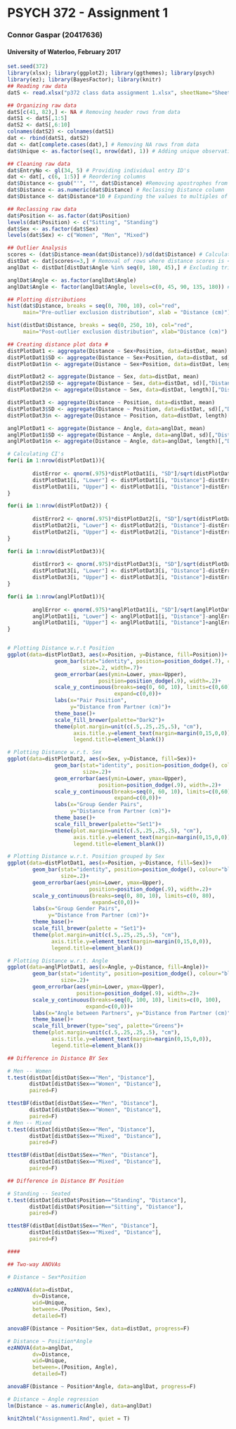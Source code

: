 # PSYCH 372 - Assignment 1
### Connor Gaspar (20417636)
#### University of Waterloo, February 2017


```r
set.seed(372)
library(xlsx); library(ggplot2); library(ggthemes); library(psych)
library(ez); library(BayesFactor); library(knitr)
## Reading raw data
datS <- read.xlsx("p372 class data assignment 1.xlsx", sheetName="Sheet1", stringsAsFactors=F)
```

```r
## Organizing raw data
datS[c(41, 82),] <- NA # Removing header rows from data
datS1 <- datS[,1:5] 
datS2 <- datS[,6:10] 
colnames(datS2) <- colnames(datS1)
dat <- rbind(datS1, datS2)
dat <- dat[complete.cases(dat),] # Removing NA rows from data
dat$Unique <- as.factor(seq(1, nrow(dat), 1)) # Adding unique observation ID

## Cleaning raw data
dat$EntryNo <- gl(34, 5) # Providing individual entry ID's
dat <- dat[, c(6, 1:5)] # Reordering columns
dat$Distance <- gsub("'", "", dat$Distance) #Removing apostrophes from data
dat$Distance <- as.numeric(dat$Distance) # Reclassing Distance column
dat$Distance <- dat$Distance*10 # Expanding the values to multiples of 10cm

## Reclassing raw data
dat$Position <- as.factor(dat$Position) 
levels(dat$Position) <- c("Sitting", "Standing")
dat$Sex <- as.factor(dat$Sex) 
levels(dat$Sex) <- c("Women", "Men", "Mixed")

## Outlier Analysis
scores <- (dat$Distance-mean(dat$Distance))/sd(dat$Distance) # Calculating z-scores
distDat <- dat[scores<=3,] # Removal of rows where distance scores is < 3 (4% of data)
anglDat <- distDat[distDat$Angle %in% seq(0, 180, 45),] # Excluding trials where angle was coded incorrectly.

anglDat$Angle <- as.factor(anglDat$Angle)
anglDat$Angle <- factor(anglDat$Angle, levels=c(0, 45, 90, 135, 180)) #Reordering
```


```r
## Plotting distributions
hist(dat$Distance, breaks = seq(0, 700, 10), col="red",
     main="Pre-outlier exclusion distribution", xlab = "Distance (cm)") # Pre-outlier analysis

hist(distDat$Distance, breaks = seq(0, 250, 10), col="red",
     main="Post-outlier exclusion distribution", xlab="Distance (cm)") # Post-outlier analysis

## Creating distance plot data #
distPlotDat1 <- aggregate(Distance ~ Sex+Position, data=distDat, mean)
distPlotDat1$SD <- aggregate(Distance ~ Sex+Position, data=distDat, sd)[,"Distance"]
distPlotDat1$n <- aggregate(Distance ~ Sex+Position, data=distDat, length)[,"Distance"]

distPlotDat2 <- aggregate(Distance ~ Sex, data=distDat, mean)
distPlotDat2$SD <- aggregate(Distance ~ Sex, data=distDat, sd)[,"Distance"]
distPlotDat2$n <- aggregate(Distance ~ Sex, data=distDat, length)[,"Distance"]

distPlotDat3 <- aggregate(Distance ~ Position, data=distDat, mean)
distPlotDat3$SD <- aggregate(Distance ~ Position, data=distDat, sd)[,"Distance"]
distPlotDat3$n <- aggregate(Distance ~ Position, data=distDat, length)[,"Distance"]

anglPlotDat1 <- aggregate(Distance ~ Angle, data=anglDat, mean)
anglPlotDat1$SD <- aggregate(Distance ~ Angle, data=anglDat, sd)[,"Distance"]
anglPlotDat1$n <- aggregate(Distance ~ Angle, data=anglDat, length)[,"Distance"]

# Calculating CI's
for(i in 1:nrow(distPlotDat1)){
        
        distError <- qnorm(.975)*distPlotDat1[i, "SD"]/sqrt(distPlotDat1[i, "n"])
        distPlotDat1[i, "Lower"] <- distPlotDat1[i, "Distance"]-distError
        distPlotDat1[i, "Upper"] <- distPlotDat1[i, "Distance"]+distError
}

for(i in 1:nrow(distPlotDat2)) {
        
        distError2 <- qnorm(.975)*distPlotDat2[i, "SD"]/sqrt(distPlotDat2[i, "n"])
        distPlotDat2[i, "Lower"] <- distPlotDat2[i, "Distance"]-distError2
        distPlotDat2[i, "Upper"] <- distPlotDat2[i, "Distance"]+distError2
}

for(i in 1:nrow(distPlotDat3)){
        
        distError3 <- qnorm(.975)*distPlotDat3[i, "SD"]/sqrt(distPlotDat3[i, "n"])
        distPlotDat3[i, "Lower"] <- distPlotDat3[i, "Distance"]-distError3
        distPlotDat3[i, "Upper"] <- distPlotDat3[i, "Distance"]+distError3
}

for(i in 1:nrow(anglPlotDat1)){
        
        anglError <- qnorm(.975)*anglPlotDat1[i, "SD"]/sqrt(anglPlotDat1[i, "n"])
        anglPlotDat1[i, "Lower"] <- anglPlotDat1[i, "Distance"]-anglError
        anglPlotDat1[i, "Upper"] <- anglPlotDat1[i, "Distance"]+anglError
}


# Plotting Distance w.r.t Position
ggplot(data=distPlotDat3, aes(x=Position, y=Distance, fill=Position))+
               geom_bar(stat="identity", position=position_dodge(.7), colour="black",
                        size=.2, width=.7)+
               geom_errorbar(aes(ymin=Lower, ymax=Upper),
                             position=position_dodge(.9), width=.2)+
               scale_y_continuous(breaks=seq(0, 60, 10), limits=c(0,60),
                                  expand=c(0,0))+
               labs(x="Pair Position",
                    y="Distance from Partner (cm)")+
               theme_base()+
               scale_fill_brewer(palette="Dark2")+
               theme(plot.margin=unit(c(.5,.25,.25,.5), "cm"),
                     axis.title.y=element_text(margin=margin(0,15,0,0)),
                     legend.title=element_blank())

# Plotting Distance w.r.t. Sex
ggplot(data=distPlotDat2, aes(x=Sex, y=Distance, fill=Sex))+
               geom_bar(stat="identity", position=position_dodge(), colour="black",
                        size=.2)+
               geom_errorbar(aes(ymin=Lower, ymax=Upper),
                             position=position_dodge(.9), width=.2)+
               scale_y_continuous(breaks=seq(0, 60, 10), limits=c(0,60),
                                  expand=c(0,0))+
               labs(x="Group Gender Pairs",
                    y="Distance from Partner (cm)")+
               theme_base()+
               scale_fill_brewer(palette="Set1")+
               theme(plot.margin=unit(c(.5,.25,.25,.5), "cm"),
                     axis.title.y=element_text(margin=margin(0,15,0,0)),
                     legend.title=element_blank())

# Plotting Distance w.r.t. Position grouped by Sex 
ggplot(data=distPlotDat1, aes(x=Position, y=Distance, fill=Sex))+
        geom_bar(stat="identity", position=position_dodge(), colour="black",
                 size=.2)+
        geom_errorbar(aes(ymin=Lower, ymax=Upper),
                          position=position_dodge(.9), width=.2)+
        scale_y_continuous(breaks=seq(0, 80, 10), limits=c(0, 80), 
                           expand=c(0,0))+
        labs(x="Group Gender Pairs",
             y="Distance from Partner (cm)")+
        theme_base()+ 
        scale_fill_brewer(palette = "Set1")+
        theme(plot.margin=unit(c(.5,.25,.25,.5), "cm"),
              axis.title.y=element_text(margin=margin(0,15,0,0)),
              legend.title=element_blank())

# Plotting Distance w.r.t. Angle
ggplot(data=anglPlotDat1, aes(x=Angle, y=Distance, fill=Angle))+
        geom_bar(stat="identity", position=position_dodge(), colour="black",
                 size=.2)+
        geom_errorbar(aes(ymin=Lower, ymax=Upper),
                      position=position_dodge(.9), width=.2)+
        scale_y_continuous(breaks=seq(0, 100, 10), limits=c(0, 100),
                         expand=c(0,0))+
        labs(x="Angle between Partners", y="Distance from Partner (cm)")+
        theme_base()+
        scale_fill_brewer(type="seq", palette="Greens")+
        theme(plot.margin=unit(c(.5,.25,.25,.5), "cm"),
              axis.title.y=element_text(margin=margin(0,15,0,0)),
              legend.title=element_blank())
```

```r
## Difference in Distance BY Sex

# Men -- Women
t.test(distDat[distDat$Sex=="Men", "Distance"],
       distDat[distDat$Sex=="Women", "Distance"],
       paired=F)

ttestBF(distDat[distDat$Sex=="Men", "Distance"],
       distDat[distDat$Sex=="Women", "Distance"],
       paired=F)
# Men -- Mixed
t.test(distDat[distDat$Sex=="Men", "Distance"],
       distDat[distDat$Sex=="Mixed", "Distance"],
       paired=F)

ttestBF(distDat[distDat$Sex=="Men", "Distance"],
       distDat[distDat$Sex=="Mixed", "Distance"],
       paired=F)

## Difference in Distance BY Position

# Standing -- Seated
t.test(distDat[distDat$Position=="Standing", "Distance"],
       distDat[distDat$Position=="Sitting", "Distance"],
       paired=F)

ttestBF(distDat[distDat$Sex=="Men", "Distance"],
       distDat[distDat$Sex=="Mixed", "Distance"],
       paired=F)

####

## Two-way ANOVAs 

# Distance ~ Sex*Position

ezANOVA(data=distDat,
        dv=Distance,
        wid=Unique,
        between=.(Position, Sex),
        detailed=T)

anovaBF(Distance ~ Position*Sex, data=distDat, progress=F)

# Distance ~ Position*Angle
ezANOVA(data=anglDat,
        dv=Distance,
        wid=Unique,
        between=.(Position, Angle),
        detailed=T)

anovaBF(Distance ~ Position*Angle, data=anglDat, progress=F)

# Distance ~ Angle regression
lm(Distance ~ as.numeric(Angle), data=anglDat)
```

```r
knit2html("Assignment1.Rmd", quiet = T)
```

